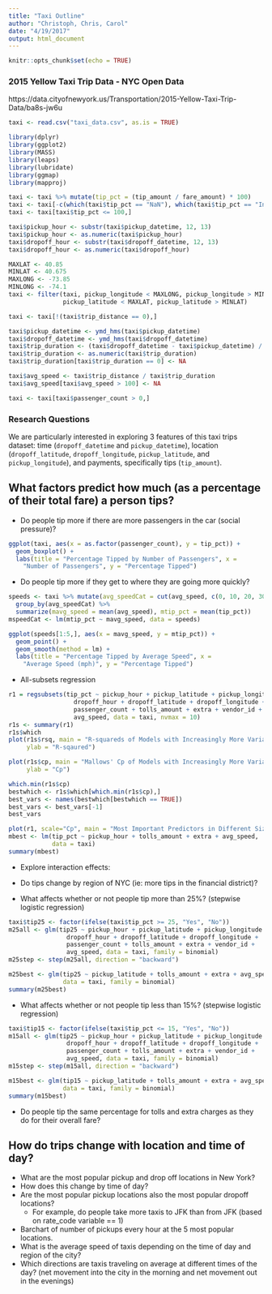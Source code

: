 ```yaml
---
title: "Taxi Outline"
author: "Christoph, Chris, Carol"
date: "4/19/2017"
output: html_document
---
```


```r
knitr::opts_chunk$set(echo = TRUE)
```

### 2015 Yellow Taxi Trip Data - NYC Open Data
https://data.cityofnewyork.us/Transportation/2015-Yellow-Taxi-Trip-Data/ba8s-jw6u

```r
taxi <- read.csv("taxi_data.csv", as.is = TRUE)
```

```r
library(dplyr)
library(ggplot2)
library(MASS)
library(leaps)
library(lubridate)
library(ggmap)
library(mapproj)
```

```r
taxi <- taxi %>% mutate(tip_pct = (tip_amount / fare_amount) * 100)
taxi <- taxi[-c(which(taxi$tip_pct == "NaN"), which(taxi$tip_pct == "Inf")),]
taxi <- taxi[taxi$tip_pct <= 100,]

taxi$pickup_hour <- substr(taxi$pickup_datetime, 12, 13)
taxi$pickup_hour <- as.numeric(taxi$pickup_hour)
taxi$dropoff_hour <- substr(taxi$dropoff_datetime, 12, 13)
taxi$dropoff_hour <- as.numeric(taxi$dropoff_hour)

MAXLAT <- 40.85
MINLAT <- 40.675
MAXLONG <- -73.85
MINLONG <- -74.1
taxi <- filter(taxi, pickup_longitude < MAXLONG, pickup_longitude > MINLONG, 
               pickup_latitude < MAXLAT, pickup_latitude > MINLAT)

taxi <- taxi[!(taxi$trip_distance == 0),]

taxi$pickup_datetime <- ymd_hms(taxi$pickup_datetime)
taxi$dropoff_datetime <- ymd_hms(taxi$dropoff_datetime)
taxi$trip_duration <- (taxi$dropoff_datetime - taxi$pickup_datetime) / 3600
taxi$trip_duration <- as.numeric(taxi$trip_duration)
taxi$trip_duration[taxi$trip_duration == 0] <- NA

taxi$avg_speed <- taxi$trip_distance / taxi$trip_duration
taxi$avg_speed[taxi$avg_speed > 100] <- NA

taxi <- taxi[taxi$passenger_count > 0,]
```

### Research Questions
We are particularly interested in exploring 3 features of this taxi trips 
dataset: time (`dropoff_datetime` and `pickup_datetime`), location 
(`dropoff_latitude`, `dropoff_longitude`, `pickup_latitude`, and
`pickup_longitude`), and payments, specifically tips (`tip_amount`). 

## What factors predict how much (as a percentage of their total fare) a person tips?

* Do people tip more if there are more passengers in the car (social pressure)? 

```r
ggplot(taxi, aes(x = as.factor(passenger_count), y = tip_pct)) + 
  geom_boxplot() +
  labs(title = "Percentage Tipped by Number of Passengers", x = 
    "Number of Passengers", y = "Percentage Tipped")
```

* Do people tip more if they get to where they are going more quickly?

```r
speeds <- taxi %>% mutate(avg_speedCat = cut(avg_speed, c(0, 10, 20, 30, 40, 50))) %>%
  group_by(avg_speedCat) %>%
  summarize(mavg_speed = mean(avg_speed), mtip_pct = mean(tip_pct))
mspeedCat <- lm(mtip_pct ~ mavg_speed, data = speeds)
```

```r
ggplot(speeds[1:5,], aes(x = mavg_speed, y = mtip_pct)) + 
  geom_point() +
  geom_smooth(method = lm) + 
  labs(title = "Percentage Tipped by Average Speed", x = 
    "Average Speed (mph)", y = "Percentage Tipped")
```

* All-subsets regression

```r
r1 = regsubsets(tip_pct ~ pickup_hour + pickup_latitude + pickup_longitude +  
                  dropoff_hour + dropoff_latitude + dropoff_longitude + 
                  passenger_count + tolls_amount + extra + vendor_id + 
                  avg_speed, data = taxi, nvmax = 10)
r1s <- summary(r1)
r1s$which
plot(r1s$rsq, main = "R-squareds of Models with Increasingly More Variables", 
     ylab = "R-sqaured")

plot(r1s$cp, main = "Mallows' Cp of Models with Increasingly More Variables", 
     ylab = "Cp")

which.min(r1s$cp)
bestwhich <- r1s$which[which.min(r1s$cp),]
best_vars <- names(bestwhich[bestwhich == TRUE])
best_vars <- best_vars[-1]
best_vars
```

```r
plot(r1, scale="Cp", main = "Most Important Predictors in Different Size Models")
mbest <- lm(tip_pct ~ pickup_hour + tolls_amount + extra + avg_speed, 
            data = taxi)
summary(mbest)
```

* Explore interaction effects:


* Do tips change by region of NYC (ie: more tips in the financial district)?


* What affects whether or not people tip more than 25%? (stepwise logistic 
regression)

```r
taxi$tip25 <- factor(ifelse(taxi$tip_pct >= 25, "Yes", "No"))
m25all <- glm(tip25 ~ pickup_hour + pickup_latitude + pickup_longitude +  
                dropoff_hour + dropoff_latitude + dropoff_longitude + 
                passenger_count + tolls_amount + extra + vendor_id + 
                avg_speed, data = taxi, family = binomial)
m25step <- step(m25all, direction = "backward")
```

```r
m25best <- glm(tip25 ~ pickup_latitude + tolls_amount + extra + avg_speed, 
               data = taxi, family = binomial)
summary(m25best)
```

* What affects whether or not people tip less than 15%? (stepwise logistic 
regression)

```r
taxi$tip15 <- factor(ifelse(taxi$tip_pct <= 15, "Yes", "No"))
m15all <- glm(tip25 ~ pickup_hour + pickup_latitude + pickup_longitude +  
                dropoff_hour + dropoff_latitude + dropoff_longitude + 
                passenger_count + tolls_amount + extra + vendor_id + 
                avg_speed, data = taxi, family = binomial)
m15step <- step(m15all, direction = "backward")
```

```r
m15best <- glm(tip15 ~ pickup_latitude + tolls_amount + extra + avg_speed, 
               data = taxi, family = binomial)
summary(m15best)
```

* Do people tip the same percentage for tolls and extra charges as they do for 
their overall fare?



## How do trips change with location and time of day?
* What are the most popular pickup and drop off locations in New York? 
* How does this change by time of day?
* Are the most popular pickup locations also the most popular dropoff locations?
  * For example, do people take more taxis to JFK than from JFK (based on 
  rate_code variable == 1) 
* Barchart of number of pickups every hour at the 5 most popular locations.
* What is the average speed of taxis depending on the time of day and region of 
the city? 
* Which directions are taxis traveling on average at different times of the day? 
(net movement into the city in the morning and net movement out in the evenings)
